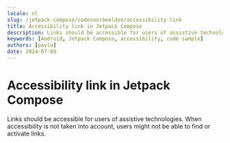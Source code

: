 ```yaml
---
locale: nl
slug: /jetpack-compose/codevoorbeelden/accessibility-link
title: Accessibility link in Jetpack Compose
description: Links should be accessible for users of assistive technologies.
keywords: [Android, Jetpack Compose, accessibility, code sample]
authors: [pavlo]
date: 2024-07-09
---
```


# Accessibility link in Jetpack Compose

Links should be accessible for users of assistive technologies. When accessibility is not taken into account, users might not be able to find or activate links.

<CodeSample id="accessibility-link" framework="jetpack-compose" locale="nl"/>
